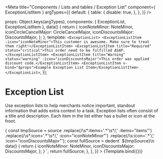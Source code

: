 

<Meta
  title="Components / Lists and tables / Exception List"
  component={ ExceptionListItem }
  argTypes={{
    default: {
      table: {
        disable: true,
      },
    },
  }}
/>

  props: Object.keys(argTypes),
  components: { ExceptionList, ExceptionListItem },
  data() {
    return {
      iconNoteMinor: NoteMinor,
      iconCircleCancelMajor: CircleCancelMajor,
      iconDiscountsMajor: DiscountsMajor,
    };
  },
  template: `<ExceptionList>
    <ExceptionListItem :icon="iconNoteMinor">This customer is awesome. Make sure to treat them right!</ExceptionListItem>
    <ExceptionListItem title="Required" status="critical">This order need to be fulfilled ASAP.</ExceptionListItem>
    <ExceptionListItem title="Warning" status="warning" :icon="iconDiscountsMajor">This order was applied discount code.</ExceptionListItem>
    <ExceptionListItem v-bind="$props">Example Exception List Item</ExceptionListItem>
  </ExceptionList>`,
});

# Exception List

Use exception lists to help merchants notice important, standout information that adds extra context to a task. Exception lists often consist of a title and description. Each item in the list either has a bullet or icon at the front.

<Canvas>
  <Story
    name="Exception List"
    height="120px"
    parameters={{
      docs: {
        transformSource: (source) => {
          const tmpSource = source
            .replace(/\s*:items='.*'\s*/,' :items="items"')
            .replace(/\s*:icon='.*'\s*/,' :icon="iconNoteMinor"')
            .replace(/\s:icon='.*'/,' :icon="iconDiscountsMajor"');
          const fullSource = dedent`
            ${tmpSource}\n
            data() {
              return {
                iconNoteMinor: NoteMinor,
                iconDiscountsMajor: DiscountsMajor,
              };
            }
          `;
          return fullSource;
        },
      },
    }}
  >
    {Template.bind({})}
  </Story>
</Canvas>

<ArgsTable story="Exception List" />
